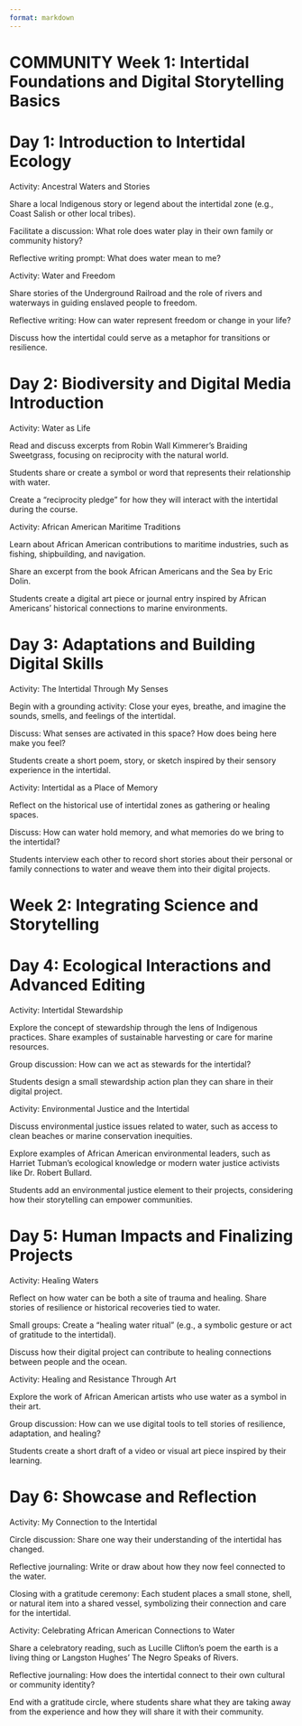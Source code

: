 ```yaml
---
format: markdown
---
```


# COMMUNITY Week 1: Intertidal Foundations and Digital Storytelling Basics

# Day 1: Introduction to Intertidal Ecology

Activity: Ancestral Waters and Stories

Share a local Indigenous story or legend about the intertidal zone (e.g., Coast Salish or other local tribes).

Facilitate a discussion: What role does water play in their own family or community history?

Reflective writing prompt: What does water mean to me?

Activity: Water and Freedom

Share stories of the Underground Railroad and the role of rivers and waterways in guiding enslaved people to freedom.

Reflective writing: How can water represent freedom or change in your life?

Discuss how the intertidal could serve as a metaphor for transitions or resilience.



# Day 2: Biodiversity and Digital Media Introduction

Activity: Water as Life

Read and discuss excerpts from Robin Wall Kimmerer’s Braiding Sweetgrass, focusing on reciprocity with the natural world.

Students share or create a symbol or word that represents their relationship with water.

Create a “reciprocity pledge” for how they will interact with the intertidal during the course.

Activity: African American Maritime Traditions

Learn about African American contributions to maritime industries, such as fishing, shipbuilding, and navigation.

Share an excerpt from the book African Americans and the Sea by Eric Dolin.

Students create a digital art piece or journal entry inspired by African Americans' historical connections to marine environments.

# Day 3: Adaptations and Building Digital Skills

Activity: The Intertidal Through My Senses

Begin with a grounding activity: Close your eyes, breathe, and imagine the sounds, smells, and feelings of the intertidal.

Discuss: What senses are activated in this space? How does being here make you feel?

Students create a short poem, story, or sketch inspired by their sensory experience in the intertidal.

Activity: Intertidal as a Place of Memory

Reflect on the historical use of intertidal zones as gathering or healing spaces.

Discuss: How can water hold memory, and what memories do we bring to the intertidal?

Students interview each other to record short stories about their personal or family connections to water and weave them into their digital projects.

# Week 2: Integrating Science and Storytelling

# Day 4: Ecological Interactions and Advanced Editing

Activity: Intertidal Stewardship

Explore the concept of stewardship through the lens of Indigenous practices. Share examples of sustainable harvesting or care for marine resources.

Group discussion: How can we act as stewards for the intertidal?

Students design a small stewardship action plan they can share in their digital project.

Activity: Environmental Justice and the Intertidal

Discuss environmental justice issues related to water, such as access to clean beaches or marine conservation inequities.

Explore examples of African American environmental leaders, such as Harriet Tubman’s ecological knowledge or modern water justice activists like Dr. Robert Bullard.

Students add an environmental justice element to their projects, considering how their storytelling can empower communities.

# Day 5: Human Impacts and Finalizing Projects

Activity: Healing Waters

Reflect on how water can be both a site of trauma and healing. Share stories of resilience or historical recoveries tied to water.

Small groups: Create a “healing water ritual” (e.g., a symbolic gesture or act of gratitude to the intertidal).

Discuss how their digital project can contribute to healing connections between people and the ocean.

Activity: Healing and Resistance Through Art

Explore the work of African American artists who use water as a symbol in their art.

Group discussion: How can we use digital tools to tell stories of resilience, adaptation, and healing?

Students create a short draft of a video or visual art piece inspired by their learning.

# Day 6: Showcase and Reflection

Activity: My Connection to the Intertidal

Circle discussion: Share one way their understanding of the intertidal has changed.

Reflective journaling: Write or draw about how they now feel connected to the water.

Closing with a gratitude ceremony: Each student places a small stone, shell, or natural item into a shared vessel, symbolizing their connection and care for the intertidal.

Activity: Celebrating African American Connections to Water

Share a celebratory reading, such as Lucille Clifton’s poem the earth is a living thing or Langston Hughes’ The Negro Speaks of Rivers.

Reflective journaling: How does the intertidal connect to their own cultural or community identity?

End with a gratitude circle, where students share what they are taking away from the experience and how they will share it with their community.




